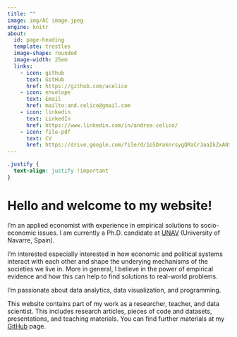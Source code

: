 ```yaml
---
title: ""
image: img/AC image.jpeg
engine: knitr
about:
  id: page-heading
  template: trestles
  image-shape: rounded
  image-width: 25em
  links: 
    - icon: github
      text: GitHub
      href: https://github.com/acelico
    - icon: envelope
      text: Email
      href: mailto:and.celico@gmail.com
    - icon: linkedin
      text: LinkedIn
      href: https://www.linkedin.com/in/andrea-celico/
    - icon: file-pdf
      text: CV
      href: https://drive.google.com/file/d/1o5DraknrsygQRaCr3aaIkZxANtpW5FmH/view
---
```


```css
.justify {
  text-align: justify !important
}
```


# Hello and welcome to my website!

::: {.justify}

I'm an applied economist with experience in empirical solutions to socio-economic issues. I am currently a Ph.D. candidate at [UNAV](https://www.unav.edu) (University of Navarre, Spain).

I'm interested especially interested in how economic and political systems interact with each other and shape the underying mechanisms of the societies we live in. More in general, I believe in the power of empirical evidence and how this can help to find solutions to real-world problems. 

I'm passionate about data analytics, data visualization, and programming. 

This website contains part of my work as a researcher, teacher, and data scientist. This includes research articles, pieces of code and datasets, presentations, and teaching materials. You can find further materials at my [GitHub](https://github.com/acelico) page.

:::
